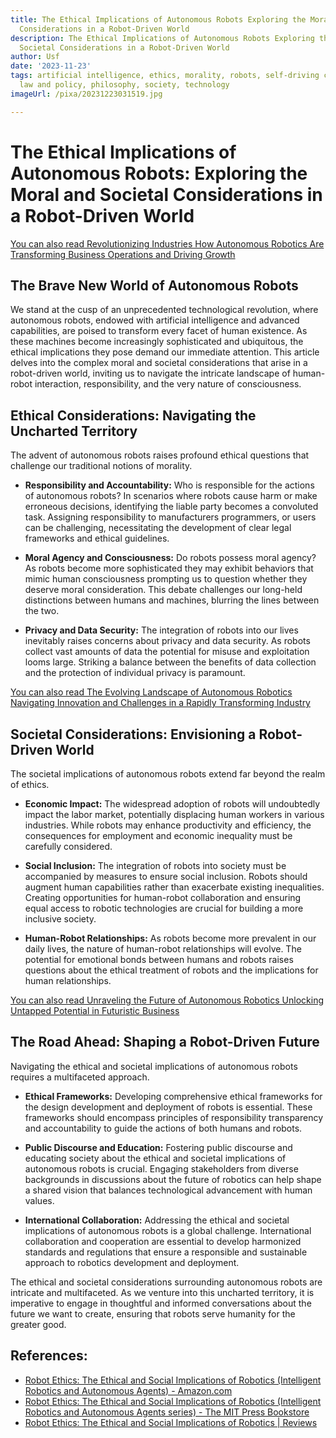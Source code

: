 ```yaml
---
title: The Ethical Implications of Autonomous Robots Exploring the Moral and Societal
  Considerations in a Robot-Driven World
description: The Ethical Implications of Autonomous Robots Exploring the Moral and
  Societal Considerations in a Robot-Driven World
author: Usf
date: '2023-11-23'
tags: artificial intelligence, ethics, morality, robots, self-driving cars, drones,
  law and policy, philosophy, society, technology
imageUrl: /pixa/20231223031519.jpg

---
```

# The Ethical Implications of Autonomous  Robots: Exploring the  Moral and Societal Considerations in a Robot-Driven World

[You can also read Revolutionizing Industries How  Autonomous Robotics Are Transforming  Business Operations and Driving Growth](Revolutionizing%20Industries%20How%20Autonomous%20Robotics%20Are%20Transforming%20Business%20Operations%20and%20Driving%20Growth)


## The Brave New World of Autonomous Robots

We stand at the cusp of an  unprecedented technological revolution,  where  autonomous robots, endowed with artificial intelligence and advanced capabilities, are poised to transform every facet of human  existence. As these machines become increasingly sophisticated and  ubiquitous, the ethical implications they pose demand our immediate attention. This article delves into  the complex moral  and societal considerations that arise  in a robot-driven world, inviting us to navigate the  intricate landscape of human-robot interaction, responsibility, and the very nature of consciousness.

## Ethical Considerations: Navigating the Uncharted Territory

The advent of  autonomous robots raises profound ethical questions that challenge  our traditional  notions of morality.

* **Responsibility and Accountability:** Who is  responsible for the actions of  autonomous robots? In scenarios where robots cause harm or make erroneous decisions, identifying the liable party becomes a convoluted task. Assigning responsibility  to manufacturers programmers, or  users  can be  challenging, necessitating the development of  clear legal  frameworks  and ethical guidelines.

* **Moral Agency and  Consciousness:** Do robots possess moral agency? As robots  become more sophisticated they may exhibit behaviors that mimic human consciousness prompting us to question whether they deserve moral consideration. This debate challenges our long-held distinctions  between humans and machines, blurring the lines between the two.

* **Privacy and Data Security:** The integration of robots into our lives inevitably raises concerns  about privacy and data security. As robots collect vast amounts of data  the potential for misuse and exploitation looms large. Striking a balance between  the benefits of  data collection and the protection of individual privacy is paramount.

[You can also read The Evolving Landscape of Autonomous Robotics Navigating Innovation and Challenges in a Rapidly Transforming  Industry](The%20Evolving%20Landscape%20of%20Autonomous%20Robotics%20Navigating%20Innovation%20and%20Challenges%20in%20a%20Rapidly%20Transforming%20Industry)


## Societal Considerations:  Envisioning a Robot-Driven World

The societal implications of autonomous robots extend  far beyond the realm  of ethics.

* **Economic Impact:** The widespread adoption of robots  will undoubtedly impact the labor market, potentially displacing human workers in various industries. While robots  may enhance productivity  and efficiency, the consequences for employment and economic inequality  must be  carefully considered.

* **Social Inclusion:**  The integration of robots into society must be accompanied by measures  to  ensure social inclusion. Robots should augment human  capabilities  rather than exacerbate existing inequalities. Creating opportunities for human-robot collaboration and ensuring equal access to  robotic technologies are crucial for  building a more inclusive society.

* **Human-Robot Relationships:**  As robots become more prevalent in our daily lives, the nature of human-robot relationships will evolve. The potential for emotional bonds between humans and robots raises questions about the ethical treatment of robots and the implications for human relationships.

[You can  also read  Unraveling the Future of Autonomous Robotics Unlocking Untapped Potential in Futuristic Business](Unraveling%20the%20Future%20of%20Autonomous%20Robotics%20Unlocking%20Untapped%20Potential%20in%20Futuristic%20Business)


## The Road Ahead: Shaping a Robot-Driven Future

Navigating the ethical and societal implications of autonomous robots requires a multifaceted approach.

*  **Ethical Frameworks:** Developing comprehensive ethical frameworks for the design development and deployment  of robots is  essential. These frameworks should encompass principles of responsibility transparency and  accountability to guide the actions of both humans and robots.

* **Public Discourse and Education:** Fostering public discourse and educating society about the ethical and societal implications of autonomous robots is crucial.  Engaging stakeholders from diverse backgrounds in discussions about the future of robotics can help shape a shared vision that balances technological advancement with human values.

* **International Collaboration:** Addressing the ethical and societal implications of autonomous robots is a global  challenge. International collaboration and  cooperation are essential to develop harmonized standards and regulations  that ensure  a responsible and sustainable approach to robotics development and deployment.

The ethical and societal  considerations surrounding autonomous robots are intricate and  multifaceted. As we venture into this uncharted territory, it  is imperative to engage in thoughtful and informed conversations about the future we want to create,  ensuring that robots serve humanity for the greater good.

## References:
- [Robot Ethics: The Ethical and Social Implications of Robotics (Intelligent Robotics and Autonomous Agents) - Amazon.com](https://www.amazon.com/Robot-Ethics-Implications-Intelligent-Autonomous/dp/0262016664)
- [Robot Ethics: The Ethical and Social Implications of Robotics (Intelligent Robotics and Autonomous Agents series) - The MIT Press Bookstore](https://mitpressbookstore.mit.edu/book/9780262526005)
- [Robot Ethics: The Ethical and Social Implications of Robotics | Reviews](https://ndpr.nd.edu/reviews/robot-ethics-the-ethical-and-social-implications-of-robotics/)
